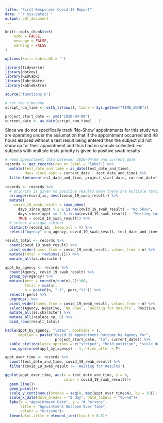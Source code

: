 ```yaml
---
title: "First Responder Covid-19 Report"
date: "`r Sys.Date()`"
output: pdf_document
---
```


```r
knitr::opts_chunk$set(
	echo = FALSE,
	message = FALSE,
	warning = FALSE
)

options(knitr.kable.NA = '')

library(tidyverse)
library(dotenv)
library(REDCapR)
library(lubridate)
library(kableExtra)

source("functions.R")

# set the timezone
script_run_time <- with_tz(now(), tzone = Sys.getenv("TIME_ZONE"))

project_start_date <- ymd("2020-04-08")
current_date <- as_date(script_run_time) - 1
```

Since we do not specifically track ‘No-Show’ appointments for this study we are operating under the assumption that if the appointment occurred and 48 hours elapsed without a test result being entered then the subject did not show up for their appointment and thus had no sample collected.
For subjects with multiple tests priority is given to positive swab results

```r
# read appointment data betewwen 2020-04-08 and current_date 
records <- get_records(raw_or_label = "label") %>% 
  mutate(test_date_and_time = as_date(test_date_and_time),
         days_since_appt = current_date - test_date_and_time) %>% 
  filter(between(test_date_and_time, project_start_date, current_date))  
  
records <- records %>%
  # priority is given to positive results when there are multiple tests per subject
  arrange(record_id, desc(covid_19_swab_result)) %>% 
  mutate(
    covid_19_swab_result = case_when(
      days_since_appt > 2 & is.na(covid_19_swab_result) ~ "No Show",
      days_since_appt <= 2 & is.na(covid_19_swab_result) ~ "Waiting for Results",
      TRUE ~ covid_19_swab_result)) %>% 
  # select a unique subject
  distinct(record_id, .keep_all = T) %>% 
  select("Agency" = q_agency, covid_19_swab_result, test_date_and_time)

result_total <- records %>%
  count(covid_19_swab_result) %>% 
  pivot_wider(names_from = covid_19_swab_result, values_from = n) %>%  
  mutate(Total = rowSums(.[])) %>% 
  mutate_all(as.character) 

appt_by_agency <- records %>% 
  count(Agency, covid_19_swab_result) %>%  
  group_by(Agency) %>% 
  mutate(perc = round(n/sum(n),2)*100,
         Total = sum(n),
         n = paste0(n, " (", perc,"%)")) %>% 
  select(-perc) %>% 
  ungroup() %>% 
  pivot_wider(names_from = covid_19_swab_result, values_from = n) %>% 
  select(Agency, Negative, `No Show`, `Waiting for Results`, Positive, Total) %>%
  mutate_all(as.character) %>% 
  mutate_all(replace_na, 0) %>% 
  bind_rows(result_total) 

kable(appt_by_agency, "latex", booktabs = T,
      caption = paste("Covid-19 Appointment Outcome by Agency for",  
                       project_start_date, "to", current_date)) %>% 
  kable_styling(latex_options = c("striped", "hold_position", "scale_down")) %>% 
  row_spec(nrow(appt_by_agency) - 1, hline_after = T)
```

```r
appt_over_time <- records %>%
  count(test_date_and_time, covid_19_swab_result) %>% 
  filter(covid_19_swab_result != 'Waiting for Results')

ggplot(appt_over_time, aes(x = test_date_and_time, y = n, 
                           color = covid_19_swab_result))+
  geom_line()+
  geom_point()+
  scale_y_continuous(breaks = seq(0, max(appt_over_time$n), by = 20))+
  scale_x_date(date_breaks = "2 day", date_labels = "%b-%d")+
  labs(x = "Appointment Date", y = "# Persons", 
       title = "Appointment Outcome Over Time",
       colour = "Outcome")+
  theme(plot.title = element_text(hjust = 0.5))
```
